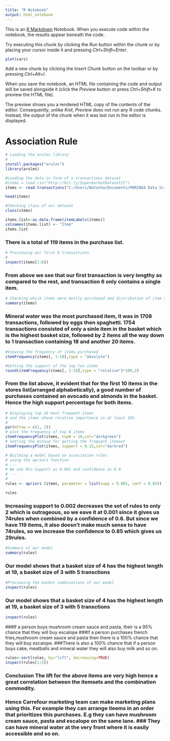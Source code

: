 ---
title: "R Notebook"
output: html_notebook
---

This is an [R Markdown](http://rmarkdown.rstudio.com) Notebook. When you execute code within the notebook, the results appear beneath the code. 

Try executing this chunk by clicking the *Run* button within the chunk or by placing your cursor inside it and pressing *Ctrl+Shift+Enter*. 

```{r}
plot(cars)
```

Add a new chunk by clicking the *Insert Chunk* button on the toolbar or by pressing *Ctrl+Alt+I*.

When you save the notebook, an HTML file containing the code and output will be saved alongside it (click the *Preview* button or press *Ctrl+Shift+K* to preview the HTML file).

The preview shows you a rendered HTML copy of the contents of the editor. Consequently, unlike *Knit*, *Preview* does not run any R code chunks. Instead, the output of the chunk when it was last run in the editor is displayed.


# Association Rule


```{r}
# Loading the arules library
#
install.packages("arules")
library(arules)
```

```{r}
#Loading the data in form of a transactions dataset
#items = read.csv("http://bit.ly/SupermarketDatasetII")
items <- read.transactions("C:/Users/Natasha/Documents/MORINGA Data Science Course/R/WEEK14_IP/Supermarket_Sales_DatasetII.csv", sep = ",")


```

```{r}
head(items)

```

```{r}
#Checking class of our dataset
class(items)

```
```{r}
items.list<-as.data.frame(itemLabels(items))
colnames(items.list) <- "Item"
items.list

```
### There is a total of 119 items in the purchase list.

```{r}
# Previewing our first 6 transactions
#
inspect(items[1:6])

```
### From above we see that our first transaction is very lengthy as compared to the rest, and transaction 6 only contains a single item.

```{r}
# Checking which items were mostly purchased and distribution of item sets
summary(items)
```
### Mineral water was the most purchased item, it was in 1708 transactions, followed by eggs then spaghetti. 1754 transactions consisted of only a sinle item in the basket which is the highest basket size, followed by 2 items all the way down to 1 transaction containing 18 and another 20 items.

```{r}
#Viewing the frequency of items purchased
itemFrequency(items[, 1:10],type = "absolute")

```

```{r}
#Getting the support of the top ten items
round(itemFrequency(items[, 1:10],type = "relative")*100,2)
```
### From the list above, it evident that for the first 10 items in the stores list(arranged alphabetically), a good number of purchases contained an avocado and almonds in the basket. Hence the high support percentage for both items.

```{r}
# Displaying top 10 most frequent items
# and the items whose relative importance is at least 10%
#
par(mfrow = c(1, 2))
# plot the frequency of top N items
itemFrequencyPlot(items, topN = 10,col="darkgreen")
# Setting the minsup for getting the frequent itemset
itemFrequencyPlot(items, support = 0.15,col="darkred")
```

```{r}
# Building a model based on association rules
# using the apriori function
# ---
# We use Min Support as 0.001 and confidence as 0.8
# ---
#
rules <- apriori (items, parameter = list(supp = 0.001, conf = 0.85))

```

```{r}
rules
```
### Increasing support to 0.002 decreases the set of rules to only 2 which is outrageous, so we eave it at 0.001 since it gives us 74rules when combined by a confidence of 0.8. But since we have 119 items, it also doesn’t make much sense to have 74rules, so we increase the confidence to 0.85 which gives us 29rules.

```{r}
#Summary of our model
summary(rules)
```
### Our model shows that a basket size of 4 has the highest length at 19, a basket size of 3 with 5 transctions

```{r}
#Previewing the basket combinations of our model
inspect(rules)
```
### Our model shows that a basket size of 4 has the highest length at 19, a basket size of 3 with 5 transctions
```{r}
inspect(rules)

```
###If a person buys mushroom cream sauce and pasta, their is a 95% chance that they will buy escalope
###If a person purchases french fries,mushroom cream sauce and pasta then there is a 100% chance that they will buy escalope. 
###There is also a 100% chance that if a person buys cake, meatballs and mineral water they will also buy milk and so on.

```{r}
rules<-sort(rules, by="lift", decreasing=TRUE)
inspect(rules[1:5])
```
### Conclusion The lift for the above items are very high hence a great correlation between the itemsets and the combination commodity.
### Hence Carrefour marketing team can make marketing plans using this. For example they can arrange iteems in an order that prioritizes this purchases. E.g they can have mushroom cream sauce, pasta and escalope on the same lane. ### They can have mineral water at the very front where it is easily accessible and so on.
```{r}

```

```{r}

```

